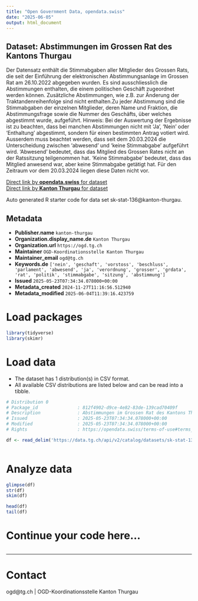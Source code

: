 ```yaml
---
title: "Open Government Data, opendata.swiss"
date: "2025-06-05"
output: html_document
---
```


## Dataset: Abstimmungen im Grossen Rat des Kantons Thurgau

Der Datensatz enthält die Stimmabgaben aller Mitglieder des Grossen Rats, die seit der Einführung der elektronischen Abstimmungsanlage im Grossen Rat am 26.10.2022 abgegeben wurden. Es sind ausschliesslich die Abstimmungen enthalten, die einem politischen Geschäft zugeordnet werden können. Zusätzliche Abstimmungen, wie z.B. zur Änderung der Traktandenreihenfolge sind nicht enthalten.Zu jeder Abstimmung sind die Stimmabgaben der einzelnen Mitglieder, deren Name und Fraktion, die Abstimmungsfrage sowie die Nummer des Geschäfts, über welches abgestimmt wurde, aufgeführt.
Hinweis:
Bei der Auswertung der Ergebnisse ist zu beachten, dass bei manchen Abstimmungen nicht mit 'Ja', 'Nein' oder 'Enthaltung' abgestimmt, sondern für einen bestimmten Antrag votiert wird. Ausserdem muss beachtet werden, dass seit dem 20.03.2024 die Unterscheidung zwischen 'abwesend' und 'keine Stimmabgabe' aufgeführt wird. 'Abwesend' bedeutet, dass das Mitglied des Grossen Rates nicht an der Ratssitzung teilgenommen hat. 'Keine Stimmabgabe' bedeutet, dass das Mitglied anwesend war, aber keine Stimmabgabe getätigt hat. Für den Zeitraum vor dem 20.03.2024 liegen diese Daten nicht vor.

[Direct link by **opendata.swiss** for dataset](https://opendata.swiss/de/dataset/abstimmungen-im-grossen-rat-des-kantons-thurgau)<br>
[Direct link by **Kanton Thurgau** for dataset](https://data.tg.ch/explore/dataset/sk-stat-136/)

Auto generated R starter code for data set sk-stat-136@kanton-thurgau.

## Metadata

- **Publisher.name** `kanton-thurgau`
- **Organization.display_name.de** `Kanton Thurgau`
- **Organization.url** `https://ogd.tg.ch`
- **Maintainer** `OGD-Koordinationsstelle Kanton Thurgau`
- **Maintainer_email** `ogd@tg.ch`
- **Keywords.de** `['nein', 'geschaft', 'vorstoss', 'beschluss', 'parlament', 'abwesend', 'ja', 'verordnung', 'grosser', 'grdata', 'rat', 'politik', 'stimmabgabe', 'sitzung', 'abstimmung']`
- **Issued** `2025-05-23T07:34:34.078000+00:00`
- **Metadata_created** `2024-11-27T11:16:56.512940`
- **Metadata_modified** `2025-06-04T11:39:16.423759`


# Load packages

```r

library(tidyverse)
library(skimr)

```

# Load data

-   The dataset has 1 distribution(s) in CSV format.
-   All available CSV distributions are listed below and can be read into a tibble.

```r

# Distribution 0
# Package_id               : 812f4902-d9ce-4e82-83de-139cad70409f
# Description              : Abstimmungen im Grossen Rat des Kantons Thurgau (csv)
# Issued                   : 2025-05-23T07:34:34.078000+00:00
# Modified                 : 2025-05-23T07:34:34.078000+00:00
# Rights                   : https://opendata.swiss/terms-of-use#terms_by

df <- read_delim('https://data.tg.ch/api/v2/catalog/datasets/sk-stat-136/exports/csv?use_labels=true')



```

# Analyze data

```r

glimpse(df)
str(df)
skim(df)

head(df)
tail(df)

```

# Continue your code here...

```r

```

------------------------------------------------------------------------

# Contact

ogd@tg.ch | OGD-Koordinationsstelle Kanton Thurgau
